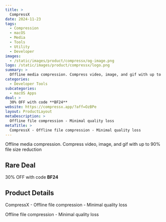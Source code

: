 ```yaml
---
title: >
  CompressX
date: 2024-11-23
tags:
  - Compression
  - macOS
  - Media
  - Tools
  - Utility
  - Developer
images:
  - /static/images/product/compressx/og-image.png
logo: /static/images/product/compressx/logo.png
summary: >
  Offline media compression. Compress video, image, and gif with up to 90% file size reduction
categories:
  - Developer Tools
subcategories:
  - macOS Apps
deal: >
  30% OFF with code **BF24**
website: https://compressx.app/?aff=OzBPe
layout: ProductLayout
metaDescription: >
  Offline file compression - Minimal quality loss
metaTitle: >
  CompressX - Offline file compression - Minimal quality loss
---
```

Offline media compression. Compress video, image, and gif with up to 90% file size reduction

## Rare Deal

30% OFF with code **BF24**

## Product Details
CompressX - Offline file compression - Minimal quality loss

Offline file compression - Minimal quality loss
